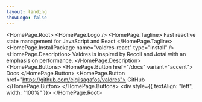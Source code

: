 ```yaml
---
layout: landing
showLogo: false
---
```



<HomePage.Root>
    <HomePage.Logo />
    <HomePage.Tagline>
        Fast reactive state management for JavaScript and React
    </HomePage.Tagline>
    <HomePage.InstallPackage name="valdres-react" type="install" />
    <HomePage.Description>
        Valdres is inspired by Recoil and Jotai with an emphasis on performance.
    </HomePage.Description>
    <HomePage.Buttons>
        <HomePage.Button href="/docs" variant="accent">
            Docs
        </HomePage.Button>
        <HomePage.Button href="https://github.com/eigilsagafos/valdres">
            GitHub
        </HomePage.Button>
    </HomePage.Buttons>
    <div style={{ textAlign: "left", width: "100%" }}>
        <QuickMigrate />
    </div>
</HomePage.Root>
